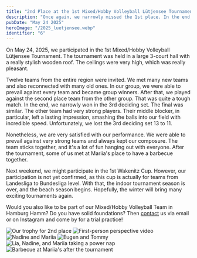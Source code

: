 ---
title: "2nd Place at the 1st Mixed/Hobby Volleyball Lütjensee Tournament"
description: "Once again, we narrowly missed the 1st place. In the end, we lost the 3rd deciding set 13 to 11. Nevertheless, we are satisfied with our performance!"
pubDate: "May 24 2025"
heroImage: "/2025_luetjensee.webp"
identifier: "6"
---


On May 24, 2025, we participated in the 1st Mixed/Hobby Volleyball Lütjensee Tournament.
The tournament was held in a large 3-court hall with a really stylish wooden roof.
The ceilings were very high, which was really pleasant.

Twelve teams from the entire region were invited.
We met many new teams and also reconnected with many old ones.
In our group, we were able to prevail against every team and became group winners.
After that, we played against the second place team from the other group.
That was quite a tough match.
In the end, we narrowly won in the 3rd deciding set.
The final was similar.
The other team had very strong players.
Their middle blocker, in particular, left a lasting impression, smashing the balls into our field with incredible speed.
Unfortunately, we lost the 3rd deciding set 13 to 11.

Nonetheless, we are very satisfied with our performance.
We were able to prevail against very strong teams and always kept our composure.
The team sticks together, and it's a lot of fun hanging out with everyone.
After the tournament, some of us met at Mariia's place to have a barbecue together.

Next weekend, we might participate in the 1st Wakenitz Cup.
However, our participation is not yet confirmed, as this cup is actually for teams from Landesliga to Bundesliga level.
With that, the indoor tournament season is over, and the beach season begins.
Hopefully, the winter will bring many exciting tournaments again.

<YouTube id="NuXZexs-DIw" />

Would you also like to be part of our Mixed/Hobby Volleyball Team in Hamburg Hamm?
Do you have solid foundations?
Then [contact](/en/contact/) us via email or on Instagram and come by for a trial practice!

![Our trophy for 2nd place](/2025_luetjensee_pokal.webp)
![First-person perspective video](/2025_luetjensee_2.webp)
![Nadine and Mariia](/2025_luetjensee_3.webp)
![Eugen and Tommy](/2025_luetjensee_4.webp)
![Lia, Nadine, and Mariia taking a power nap](/2025_luetjensee_5.webp)
![Barbecue at Mariia's after the tournament](/2025_luetjensee_6.webp)